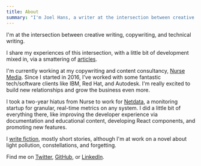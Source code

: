 ```yaml
---
title: About
summary: "I'm Joel Hans, a writer at the intersection between creative writing, copywriting, and technical writing."
---
```


I'm at the intersection between creative writing, copywriting, and technical writing.

I share my experiences of this intersection, with a little bit of development mixed in, via a smattering of
[articles](/articles).

I'm currently working at my copywriting and content consultancy, [Nurse Media](https://nurse.media). Since I started in
2016, I've worked with some fantastic tech/software clients like IBM, Red Hat, and Autodesk. I'm really excited to build
new relationships and grow the business even more.

I took a two-year hiatus from Nurse to work for [Netdata](https://netdata.cloud), a monitoring startup for granular,
real-time metrics on any system. I did a little bit of everything there, like improving the developer experience via
documentation and educational content, developing React components, and promoting new features.

I [write fiction](/fiction), mostly short stories, although I'm at work on a novel about light pollution,
constellations, and forgetting.

Find me on [Twitter](https://twitter.com/joelhans), [GitHub](https://github.com/joelhans), or
[LinkedIn](https://www.linkedin.com/in/joel-hans/).
